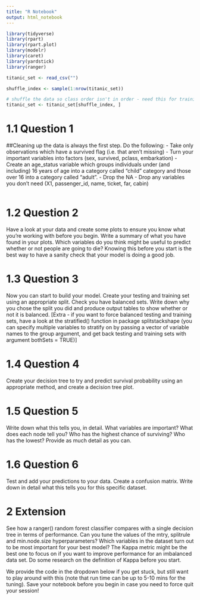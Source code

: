 ```yaml
---
title: "R Notebook"
output: html_notebook
---
```


```r
library(tidyverse)
library(rpart)
library(rpart.plot)
library(modelr)
library(caret)
library(yardstick)
library(ranger)

titanic_set <- read_csv("")

shuffle_index <- sample(1:nrow(titanic_set))

# shuffle the data so class order isn't in order - need this for training/testing split later on 
titanic_set <- titanic_set[shuffle_index, ]
```


# 1.1 Question 1


##Cleaning up the data is always the first step. Do the following:
- Take only observations which have a survived flag (i.e. that aren’t missing)
- Turn your important variables into factors (sex, survived, pclass, embarkation)
- Create an age_status variable which groups individuals under (and including) 16 years of age into a category called “child” category and those over 16 into a category called “adult”.
- Drop the NA
- Drop any variables you don’t need (X1, passenger_id, name, ticket, far, cabin)

```r



```



# 1.2 Question 2


Have a look at your data and create some plots to ensure you know what you’re working with before you begin. Write a summary of what you have found in your plots. Which variables do you think might be useful to predict whether or not people are going to die? Knowing this before you start is the best way to have a sanity check that your model is doing a good job.


# 1.3 Question 3


Now you can start to build your model. Create your testing and training set using an appropriate split. Check you have balanced sets. Write down why you chose the split you did and produce output tables to show whether or not it is balanced. [Extra - if you want to force balanced testing and training sets, have a look at the stratified() function in package splitstackshape (you can specify multiple variables to stratify on by passing a vector of variable names to the group argument, and get back testing and training sets with argument bothSets = TRUE)]

# 1.4 Question 4


Create your decision tree to try and predict survival probability using an appropriate method, and create a decision tree plot.

# 1.5 Question 5


Write down what this tells you, in detail. What variables are important? What does each node tell you? Who has the highest chance of surviving? Who has the lowest? Provide as much detail as you can.


# 1.6 Question 6



Test and add your predictions to your data. Create a confusion matrix. Write down in detail what this tells you for this specific dataset.


# 2 Extension

See how a ranger() random forest classifier compares with a single decision tree in terms of performance. Can you tune the values of the mtry, splitrule and min.node.size hyperparameters? Which variables in the dataset turn out to be most important for your best model? The Kappa metric might be the best one to focus on if you want to improve performance for an imbalanced data set. Do some research on the definition of Kappa before you start.

We provide the code in the dropdown below if you get stuck, but still want to play around with this (note that run time can be up to 5-10 mins for the tuning). Save your notebook before you begin in case you need to force quit your session!
